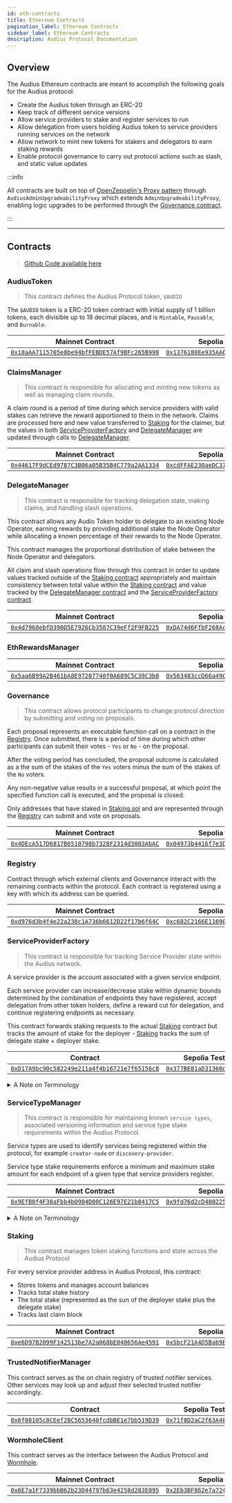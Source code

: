 ```yaml
---
id: eth-contracts
title: Ethereum Contracts
pagination_label: Ethereum Contracts
sidebar_label: Ethereum Contracts
description: Audius Protocol Documentation
---
```



## Overview

The Audius Ethereum contracts are meant to accomplish the following goals for the Audius protocol:

- Create the Audius token through an ERC-20
- Keep track of different service versions
- Allow service providers to stake and register services to run
- Allow delegation from users holding Audius token to service providers running services on the
  network
- Allow network to mint new tokens for stakers and delegators to earn staking rewards
- Enable protocol governance to carry out protocol actions such as slash, and static value updates

:::info

All contracts are built on top of
[OpenZeppelin's Proxy pattern](https://docs.openzeppelin.com/upgrades-plugins/1.x/proxies) through
`AudiusAdminUpgradeabilityProxy` which extends `AdminUpgradeabilityProxy`, enabling logic upgrades
to be performed through the [Governance contract](#governance).

:::

---

## Contracts

> [Github Code available here](https://github.com/AudiusProject/audius-protocol/tree/main/eth-contracts/contracts)

### AudiusToken

> This contract defines the Audius Protocol token, `$AUDIO`

The `$AUDIO` token is a ERC-20 token contract with initial supply of 1 billion tokens, each
divisible up to 18 decimal places, and is `Mintable`, `Pausable`, and `Burnable`.

| Mainnet Contract                                            | Sepolia Testnet Contract                                         |
| ----------------------------------------------------------- | ---------------------------------------------------------------- |
| [`0x18aAA7115705e8be94bfFEBDE57Af9BFc265B998`][AudiusToken] | [`0x1376180Ee935AA64A27780F4BE97726Df7B0e2B2`][AudiusToken_test] |

[AudiusToken]: https://etherscan.io/address/0x18aAA7115705e8be94bfFEBDE57Af9BFc265B998#code
[AudiusToken_test]: https://sepolia.etherscan.io/address/0x1376180Ee935AA64A27780F4BE97726Df7B0e2B2

### ClaimsManager

> This contract is responsible for allocating and minting new tokens as well as managing claim
> rounds.

A claim round is a period of time during which service providers with valid stakes can retrieve the
reward apportioned to them in the network. Claims are processed here and new value transferred to
[Staking](#staking) for the claimer, but the values in both
[ServiceProviderFactory](#serviceproviderfactory) and [DelegateManager](#delegatemanager) are
updated through calls to [DelegateManager](#delegatemanager).

| Mainnet Contract                                              | Sepolia Testnet Contract                                           |
| ------------------------------------------------------------- | ------------------------------------------------------------------ |
| [`0x44617F9dCEd9787C3B06a05B35B4C779a2AA1334`][ClaimsManager] | [`0xcdFFAE230aeDC376478b16f369489A3b450fc2c8`][ClaimsManager_test] |

[ClaimsManager]: https://etherscan.io/address/0x44617F9dCEd9787C3B06a05B35B4C779a2AA1334#code
[ClaimsManager_test]:
  https://sepolia.etherscan.io/address/0xcdFFAE230aeDC376478b16f369489A3b450fc2c8

### DelegateManager

> This contract is responsible for tracking delegation state, making claims, and handling slash
> operations.

This contract allows any Audio Token holder to delegate to an existing Node Operator, earning
rewards by providing additional stake the Node Operator while allocating a known percentage of their
rewards to the Node Operator.

This contract manages the proportional distribution of stake between the Node Operator and
delegators.

All claim and slash operations flow through this contract in order to update values tracked outside
of the [Staking contract](#staking) appropriately and maintain consistency between total value
within the [Staking contract](#staking) and value tracked by the
[DelegateManager contract](#delegatemanager) and the
[ServiceProviderFactory contract](#serviceproviderfactory).

| Mainnet Contract                                                | Sepolia Testnet Contract                                             |
| --------------------------------------------------------------- | -------------------------------------------------------------------- |
| [`0x4d7968ebfD390D5E7926Cb3587C39eFf2F9FB225`][DelegateManager] | [`0xDA74d6FfbF268Ac441404f5a61f01103451E8697`][DelegateManager_test] |

[DelegateManager]: https://etherscan.io/address/0x4d7968ebfD390D5E7926Cb3587C39eFf2F9FB225#code
[DelegateManager_test]:
  https://sepolia.etherscan.io/address/0xDA74d6FfbF268Ac441404f5a61f01103451E8697

### EthRewardsManager

| Mainnet Contract                                                  | Sepolia Testnet Contract                                               |
| ----------------------------------------------------------------- | ---------------------------------------------------------------------- |
| [`0x5aa6B99A2B461bA8E97207740f0A689C5C39C3b0`][EthRewardsManager] | [`0x563483ccD66a49Ca730275F8cf37Dd3E6Da864f1`][EthRewardsManager_test] |

[EthRewardsManager]: https://etherscan.io/address/0x5aa6B99A2B461bA8E97207740f0A689C5C39C3b0#code
[EthRewardsManager_test]:
  https://sepolia.etherscan.io/address/0x563483ccD66a49Ca730275F8cf37Dd3E6Da864f1

### Governance

> This contract allows protocol participants to change protocol direction by submitting and voting
> on proposals.

Each proposal represents an executable function call on a contract in the [Registry](#registry).
Once submitted, there is a period of time during which other participants can submit their votes -
`Yes` or `No` - on the proposal.

After the voting period has concluded, the proposal outcome is calculated as a the sum of the stakes
of the `Yes` voters minus the sum of the stakes of the `No` voters.

Any non-negative value results in a successful proposal, at which point the specified function call
is executed, and the proposal is closed.

Only addresses that have staked in [Staking.sol](#staking) and are represented through the
[Registry](#registry) can submit and vote on proposals.

| Mainnet Contract                                           | Sepolia Testnet Contract                                        |
| ---------------------------------------------------------- | --------------------------------------------------------------- |
| [`0x4DEcA517D6817B6510798b7328F2314d3003AbAC`][Governance] | [`0x04973b4416f7e3D62374Ef8b5ABD4a98e4dD401C`][Governance_test] |

[Governance]: https://etherscan.io/address/0x4DEcA517D6817B6510798b7328F2314d3003AbAC#code
[Governance_test]: https://sepolia.etherscan.io/address/0x04973b4416f7e3D62374Ef8b5ABD4a98e4dD401C

### Registry

Contract through which external clients and Governance interact with the remaining contracts within
the protocol. Each contract is registered using a key with which its address can be queried.

| Mainnet Contract                                         | Sepolia Testnet Contract                                      |
| -------------------------------------------------------- | ------------------------------------------------------------- |
| [`0xd976d3b4f4e22a238c1A736b6612D22f17b6f64C`][Registry] | [`0xc682C2166E11690B64338e11633Cb8Bb60B0D9c0`][Registry_test] |

[Registry]: https://etherscan.io/address/0xd976d3b4f4e22a238c1A736b6612D22f17b6f64C#code
[Registry_test]: https://sepolia.etherscan.io/address/0xc682C2166E11690B64338e11633Cb8Bb60B0D9c0

### ServiceProviderFactory

> This contract is responsible for tracking Service Provider state within the Audius network.

A service provider is the account associated with a given service endpoint.

Each service provider can increase/decrease stake within dynamic bounds determined by the
combination of endpoints they have registered, accept delegation from other token holders, define a
reward cut for delegation, and continue registering endpoints as necessary.

This contract forwards staking requests to the actual [Staking](#staking) contract but tracks the
amount of stake for the deployer - [Staking](#staking) tracks the sum of delegate stake + deployer
stake.

| Contract                                                               | Sepolia Testnet Contract Mainnet                                            |
| ---------------------------------------------------------------------- | --------------------------------------------------------------------------- |
| [`0xD17A9bc90c582249e211a4f4b16721e7f65156c8`][ServiceProviderFactory] | [`0x377BE01aD31360d0DFB16035A4515954395A8185`][ServiceProviderFactory_test] |

[ServiceProviderFactory]:
  https://etherscan.io/address/0xD17A9bc90c582249e211a4f4b16721e7f65156c8#code
[ServiceProviderFactory_test]:
  https://sepolia.etherscan.io/address/0x377BE01aD31360d0DFB16035A4515954395A8185

<details>
<summary>A Note on Terminology</summary>

Through out the Smart Contracts that define the Audius protocol, the term "service provider" is used
along with the "service endpoint(s)" that they operate.

More current terminology is "Node Operator" and "Audius Node" respectively.

- **Old**: `Service Providers` operate `service endpoints`
- **New**: `Node Operators` operate `Audius Nodes`

</details>

### ServiceTypeManager

> This contract is responsible for maintaining known `service types`, associated versioning
> information and service type stake requirements within the Audius Protocol.

Service types are used to identify services being registered within the protocol, for example
`creator-node` or `discovery-provider`.

Service type stake requirements enforce a minimum and maximum stake amount for each endpoint of a
given type that service providers register.

| Mainnet Contract                                                   | Sepolia Testnet Contract                                                |
| ------------------------------------------------------------------ | ----------------------------------------------------------------------- |
| [`0x9EfB0f4F38aFbb4b0984D00C126E97E21b8417C5`][ServiceTypeManager] | [`0x9fd76d2cD48022526F3a164541E6552291F4a862`][ServiceTypeManager_test] |

[ServiceTypeManager]: https://etherscan.io/address/0x9EfB0f4F38aFbb4b0984D00C126E97E21b8417C5#code
[ServiceTypeManager_test]:
  https://sepolia.etherscan.io/address/0x9fd76d2cD48022526F3a164541E6552291F4a862

<details>
<summary>A Note on Terminology</summary>

Through out the Smart Contracts that define the Audius protocol, the terms `creator-node` and
`discovery-provider` are used to define `service types`.

More current terminology is `content-node` and `discovery-node` are `Audius Node` types
respectively.

- **Old**: `creator-node` and `discovery-provider` are `service types`
- **New**: `content-node` and `discovery-node` are `Audius Node` types.

</details>

### Staking

> This contract manages token staking functions and state across the Audius Protocol

For every service provider address in Audius Protocol, this contract:

- Stores tokens and manages account balances
- Tracks total stake history
- The total stake (represented as the sun of the deployer stake plus the delegate stake)
- Tracks last claim block

| Mainnet Contract                                        | Sepolia Testnet Contract                                     |
| ------------------------------------------------------- | ------------------------------------------------------------ |
| [`0xe6D97B2099F142513be7A2a068bE040656Ae4591`][Staking] | [`0x5bcF21A4D5Bab9B0869B9c55D233f80135C814C6`][Staking_test] |

[Staking]: https://etherscan.io/address/0xe6D97B2099F142513be7A2a068bE040656Ae4591#code
[Staking_test]: https://sepolia.etherscan.io/address/0x5bcF21A4D5Bab9B0869B9c55D233f80135C814C6

### TrustedNotifierManager

This contract serves as the on chain registry of trusted notifier services. Other services may look
up and adjust their selected trusted notifier accordingly.

| Contract                                                               | Sepolia Testnet Contract Mainnet                                            |
| ---------------------------------------------------------------------- | --------------------------------------------------------------------------- |
| [`0x6f08105c8CEef2BC5653640fcdbBE1e7bb519D39`][TrustedNotifierManager] | [`0x71f8D2aC2f63A481d597d2A6cc160787A048525C`][TrustedNotifierManager_test] |

[TrustedNotifierManager]:
  https://etherscan.io/address/0x6f08105c8CEef2BC5653640fcdbBE1e7bb519D39#code
[TrustedNotifierManager_test]:
  https://sepolia.etherscan.io/address/0x71f8D2aC2f63A481d597d2A6cc160787A048525C

### WormholeClient

This contract serves as the interface between the Audius Protocol and
[Wormhole](https://solana.com/ecosystem/wormhole).

| Mainnet Contract                                               | Sepolia Testnet Contract                                            |
| -------------------------------------------------------------- | ------------------------------------------------------------------- |
| [`0x6E7a1F7339bbB62b23D44797b63e4258d283E095`][wormholeclient] | [`0x2Eb3BF862e7a724A151e78CEB1173FB332E174a0`][wormholeclient_test] |

[wormholeclient]: https://etherscan.io/address/0x6E7a1F7339bbB62b23D44797b63e4258d283E095#code
[wormholeclient_test]:
  https://sepolia.etherscan.io/address/0x2Eb3BF862e7a724A151e78CEB1173FB332E174a0
